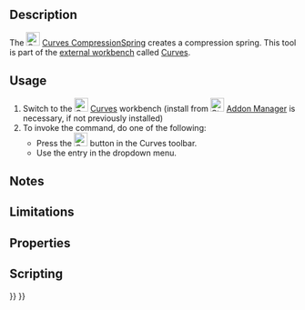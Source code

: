 <languages/>
<translate>

<!--T:1-->
{{Docnav
|[[Curves_ToConsole|ToConsole]]
|[[Curves_ReflectLines|ReflectLines]]
|[[Curves_Workbench|Curves]]
|IconL=Curves_ToConsole.svg
|IconR=Curves_ReflectLines.svg
|IconC=Curves_workbench_icon.svg
}}

<!--T:2-->
{{GuiCommand
|Name=Curves CompressionSpring
|MenuLocation=Surfaces → Compression Spring
|Workbenches=[[Curves_Workbench|Curves]]
}}

==Description== <!--T:3-->

<!--T:4-->
The [[Image:Curves_CompressionSpring.svg|24px]] [[Curves_CompressionSpring|Curves CompressionSpring]] creates a compression spring. This tool is part of the [[External_workbenches|external workbench]] called [[Curves_Workbench|Curves]].

==Usage== <!--T:5-->

<!--T:6-->
# Switch to the [[Image:Curves_workbench_icon.svg|24px]] [[Curves_Workbench|Curves]] workbench (install from [[Image:Std_AddonMgr.svg|24px]] [[Std_AddonMgr|Addon Manager]] is necessary, if not previously installed)
# To invoke the command, do one of the following:
#* Press the [[Image:Curves_CompressionSpring.svg|24px]] button in the Curves toolbar.
#* Use the {{MenuCommand|Surfaces → Compression Spring}} entry in the dropdown menu.


==Notes== <!--T:7-->


==Limitations== <!--T:8-->


==Properties== <!--T:9-->


==Scripting== <!--T:10-->


<!--T:11-->
{{Docnav
|[[Curves_ToConsole|ToConsole]]
|[[Curves_ReflectLines|ReflectLines]]
|[[Curves_Workbench|Curves]]
|IconL=Curves_ToConsole.svg
|IconR=Curves_ReflectLines.svg
|IconC=Curves_workbench_icon.svg
}}

</translate>
{{Curves Tools navi{{#translation:}}}}
{{Userdocnavi{{#translation:}}}}